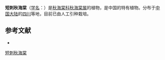 {{Speciesbox
| taxon = Begonia brevisetulosa
| authority =[[C.Y.Wu|C.Y.Wu]], 1995
}}

'''短刺秋海棠'''（[[学名|学名]]：{{lang|la|''Begonia brevisetulosa''}}）是[[秋海棠科|秋海棠科]][[秋海棠属|秋海棠属]]的植物，是中国的特有植物。分布于[[中国大陆|中国大陆]]的[[四川|四川]]等地，目前已由人工引种栽培。

== 参考文献 ==
<div class="references-small">
* {{cite web| url =http://www.bioinfo.cn/db05/KmzwSpecies.php?action=view&id=1655| title =短刺秋海棠| work =《中国高等植物数据库全库》| publisher =中国科学院微生物研究所| author =昆明植物研究所| accessdate =2009-02-22| deadurl =yes| archiveurl =https://web.archive.org/web/20160305021200/http://www.bioinfo.cn/db05/KmzwSpecies.php?action=view&id=1655| archivedate =2016-03-05}}
</div>
{{Taxonbar|from=Q15225618}}

[[Category:秋海棠属|短刺秋海棠]]


{{植物小作品}}